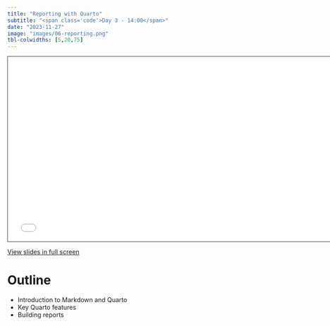 ```yaml
---
title: "Reporting with Quarto"
subtitle: "<span class='code'>Day 3 - 14:00</span>"
date: "2023-11-27"
image: "images/06-reporting.png"
tbl-colwidths: [5,20,75]
---
```


```{=html}
<iframe class="slide-deck" src="../materials/00-placeholder.html" height="420" width="747" style="border: 1px solid #2e3846;"></iframe>
```

<a href='../materials/00-placeholder.html' target="_blank">View slides in full screen</a>

  
# Outline

- Introduction to Markdown and Quarto
- Key Quarto features
- Building reports